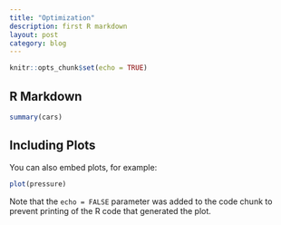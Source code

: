 ```yaml
---
title: "Optimization"
description: first R markdown
layout: post
category: blog
---
```


```r
knitr::opts_chunk$set(echo = TRUE)
```

## R Markdown




```r
summary(cars)
```

## Including Plots

You can also embed plots, for example:

```r
plot(pressure)
```

Note that the `echo = FALSE` parameter was added to the code chunk to prevent printing of the R code that generated the plot.
